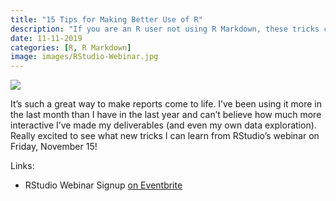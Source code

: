 ```yaml
---
title: "15 Tips for Making Better Use of R"
description: "If you are an R user not using R Markdown, these tricks could be helpful for you."
date: 11-11-2019
categories: [R, R Markdown]
image: images/RStudio-Webinar.jpg
---
```


![](./images/RStudio-Webinar.jpg)

It's such a great way to make reports come to life. I've been using it more in the last month than I have in the last year and can't believe how much more interactive I've made my deliverables (and even my own data exploration). Really excited to see what new tricks I can learn from RStudio's webinar on Friday, November 15!

Links:

* RStudio Webinar Signup [on Eventbrite](https://www.eventbrite.com/e/15-tips-on-making-better-use-of-r-markdown-tickets-78458805399?utm_content=bufferbcabf&utm_medium=social&utm_source=linkedin&utm_campaign=buffer)